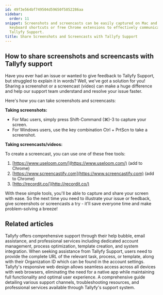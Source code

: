```yaml
---
id: 49f3e564bf749504d59650f5852286aa
sidebar:
  order: 11
snippet: Screenshots and screencasts can be easily captured on Mac and Windows using
  keyboard shortcuts or free Chrome extensions to effectively communicate issues to
  Tallyfy Support.
title: Share Screenshots and Screencasts with Tallyfy Support
---
```


## How to share screenshots and screencasts with Tallyfy support

Have you ever had an issue or wanted to give feedback to Tallyfy Support, but struggled to explain it in words? Well, we've got a solution for you! Sharing a screenshot or a screencast (video) can make a huge difference and help our support team understand and resolve your issue faster.

Here's how you can take screenshots and screencasts:

**Taking screenshots:**

- For Mac users, simply press Shift-Command (⌘)-3 to capture your screen.
- For Windows users, use the key combination Ctrl + PrtScn to take a screenshot.

**Taking screencasts/videos:**

To create a screencast, you can use one of these free tools:

1. [https://www.useloom.com/](https://www.useloom.com/) (add to Chrome)
2. [https://www.screencastify.com](https://www.screencastify.com) (add to Chrome)
3. [http://recordit.co/](http://recordit.co/)

With these simple tools, you'll be able to capture and share your screen with ease. So the next time you need to illustrate your issue or feedback, give screenshots or screencasts a try - it'll save everyone time and make problem-solving a breeze!


## Related articles
<CardGrid>
<LinkTitleCard header="<b>Support > Contact Tallyfy support or engage in professional services</b>" href="/products/pro/miscellaneous/support/how-can-i-contact-tallyfys-support-team/" > Tallyfy offers comprehensive support through their help bubble, email assistance, and professional services including dedicated account management, process optimization, template creation, and system integration. </LinkTitleCard>
<LinkTitleCard header="<b>Support > Provide necessary info to Tallyfy's support team</b>" href="/products/pro/miscellaneous/support/how-to-provide-necessary-info-to-tallyfy-support/" > When seeking assistance from Tallyfy Support, users need to provide the complete URL of the relevant task, process, or template, along with their Organization ID which can be found in the account settings. </LinkTitleCard>
<LinkTitleCard header="<b>Miscellaneous > Tallyfy on mobile devices</b>" href="/products/pro/miscellaneous/does-tallyfy-work-on-all-devices/" > Tallyfy's responsive web design allows seamless access across all devices with web browsers, eliminating the need for a native app while maintaining full functionality and optimal user experience. </LinkTitleCard>
<LinkTitleCard header="<b>Miscellaneous > Support</b>" href="/products/pro/miscellaneous/support/" > A comprehensive guide detailing various support channels, troubleshooting resources, and professional services available through Tallyfy's support system. </LinkTitleCard>
</CardGrid>